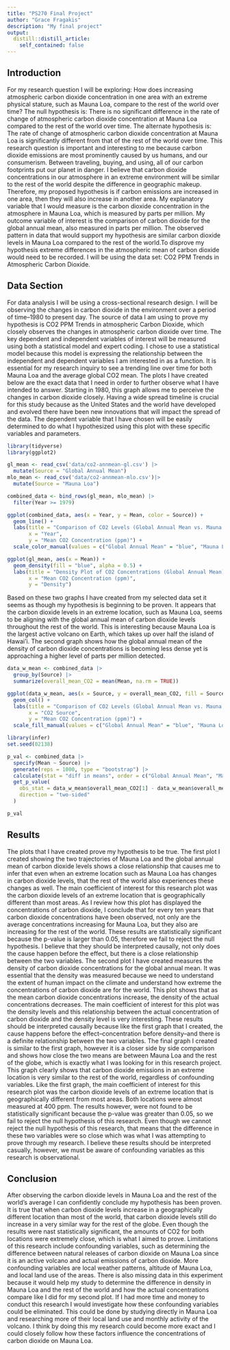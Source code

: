 ```yaml
---
title: "PS270 Final Project"
author: "Grace Fragakis"
description: "My final project"
output:
  distill::distill_article:
    self_contained: false
---
```





## Introduction

For my research question I will be exploring: How does increasing atmospheric carbon dioxide concentration in one area with an extreme physical stature, such as Mauna Loa, compare to the rest of the world over time? The null hypothesis is: There is no significant difference in the rate of change of atmospheric carbon dioxide concentration at Mauna Loa compared to the rest of the world over time. The alternate hypothesis is: The rate of change of atmospheric carbon dioxide concentration at Mauna Loa is significantly different from that of the rest of the world over time. This research question is important and interesting to me because carbon dioxide emissions are most prominently caused by us humans, and our consumerism. Between traveling, buying, and using, all of our carbon footprints put our planet in danger. I believe that carbon dioxide concentrations in our atmosphere in an extreme environment will be similar to the rest of the world despite the difference in geographic makeup. Therefore, my proposed hypothesis is if carbon emissions are increased in one area, then they will also increase in another area. My explanatory variable that I would measure is the carbon dioxide concentration in the atmosphere in Mauna Loa, which is measured by parts per million. My outcome variable of interest is the comparison of carbon dioxide for the global annual mean, also measured in parts per million. The observed pattern in data that would support my hypothesis are similar carbon dioxide levels in Mauna Loa compared to the rest of the world.To disprove my hypothesis extreme differences in the atmospheric mean of carbon dioxide would need to be recorded. I will be using the data set: CO2 PPM Trends in Atmospheric Carbon Dioxide.


## Data Section

For data analysis I will be using a cross-sectional research design. I will be observing the changes in carbon dioxide in the environment over a period of time–1980 to present day. The source of data I am using to prove my hypothesis is CO2 PPM Trends in atmospheric Carbon Dioxide, which closely observes the changes in atmospheric carbon dioxide over time. The key dependent and independent variables of interest will be measured using both a statistical model and expert coding. I chose to use a statistical model because this model is expressing the relationship between the independent and dependent variables I am interested in as a function. 
It is essential for my research inquiry to see a trending line over time for both Mauna Loa and the average global CO2 mean. The plots I have created below are the exact data that I need in order to further observe what I have intended to answer. Starting in 1980, this graph allows me to perceive the changes in carbon dioxide closely. Having a wide spread timeline is crucial for this study because as the United States and the world have developed and evolved there have been new innovations that will impact the spread of the data. The dependent variable that I have chosen will be easily determined to do what I hypothesized using this plot with these specific variables and parameters. 




```r
library(tidyverse)
library(ggplot2)

gl_mean <- read_csv('data/co2-annmean-gl.csv') |>
  mutate(Source = "Global Annual Mean")
mlo_mean <- read_csv('data/co2-annmean-mlo.csv')|>
  mutate(Source = "Mauna Loa")

combined_data <- bind_rows(gl_mean, mlo_mean) |>
  filter(Year >= 1979)

ggplot(combined_data, aes(x = Year, y = Mean, color = Source)) +
  geom_line() +
  labs(title = "Comparison of CO2 Levels (Global Annual Mean vs. Mauna Loa)",
       x = "Year",
       y = "Mean CO2 Concentration (ppm)") +
  scale_color_manual(values = c("Global Annual Mean" = "blue", "Mauna Loa" = "red"))

```

```r

         
ggplot(gl_mean, aes(x = Mean)) +
  geom_density(fill = "blue", alpha = 0.5) +
  labs(title = "Density Plot of CO2 Concentrations (Global Annual Mean)",
       x = "Mean CO2 Concentration (ppm)",
       y = "Density")


```


Based on these two graphs I have created from my selected data set it seems as though my hypothesis is beginning to be proven. It appears that the carbon dioxide levels in an extreme location, such as Mauna Loa, seems to be aligning with the global annual mean of carbon dioxide levels throughout the rest of the world. This is interesting because Mauna Loa is the largest active volcano on Earth, which takes up over half the island of Hawai'i. The second graph shows how the global annual mean of the density of carbon dioxide concentrations is becoming less dense yet is approaching a higher level of parts per million detected. 

```r
         
data_w_mean <- combined_data |>
  group_by(Source) |>
  summarize(overall_mean_CO2 = mean(Mean, na.rm = TRUE))

ggplot(data_w_mean, aes(x = Source, y = overall_mean_CO2, fill = Source)) +
  geom_col() +
  labs(title = "Comparison of CO2 Levels (Global Annual Mean vs. Mauna Loa)",
       x = "CO2 Source",
       y = "Mean CO2 Concentration (ppm)") +
  scale_fill_manual(values = c("Global Annual Mean" = "blue", "Mauna Loa" = "red"))

library(infer)
set.seed(02138)

p_val <- combined_data |>
  specify(Mean ~ Source) |>
  generate(reps = 1000, type = "bootstrap") |>
  calculate(stat = "diff in means", order = c("Global Annual Mean", "Mauna Loa")) |>
  get_p_value(
    obs_stat = data_w_mean$overall_mean_CO2[1] - data_w_mean$overall_mean_CO2[2], 
    direction = "two-sided" 
  )

p_val

```

## Results

The plots that I have created prove my hypothesis to be true. The first plot I created showing the two trajectories of Mauna Loa and the global annual mean of carbon dioxide levels shows a close relationship that causes me to infer that even when an extreme location such as Mauna Loa has changes in carbon dioxide levels, that the rest of the world also experiences these changes as well. The main coefficient of interest for this research plot was the carbon dioxide levels of an extreme location that is geographically different than most areas. As I review how this plot has displayed the concentrations of carbon dioxide, I conclude that for every ten years that carbon dioxide concentrations have been observed, not only are the average concentrations increasing for Mauna Loa, but they also are increasing for the rest of the world. These results are statistically significant because the p-value is larger than 0.05, therefore we fail to reject the null hypothesis. I believe that they should be interpreted causally, not only does the cause happen before the effect, but there is a close relationship between the two variables. 
The second plot I have created measures the density of carbon dioxide concentrations for the global annual mean. It was essential that the density was measured because we need to understand the extent of human impact on the climate and understand how extreme the concentrations of carbon dioxide are for the world. This plot shows that as the mean carbon dioxide concentrations increase, the density of the actual concentrations decreases. The main coefficient of interest for this plot was the density levels and this relationship between the actual concentration of carbon dioxide and the density level is very interesting. These results should be interpreted causally because like the first graph that I created, the cause happens before the effect–concentration before density–and there is a definite relationship between the two variables. 
The final graph I created is similar to the first graph, however it is a closer side by side comparison and shows how close the two means are between Mauna Loa and the rest of the globe, which is exactly what I was looking for in this research project. This graph clearly shows that carbon dioxide emissions in an extreme location is very similar to the rest of the world, regardless of confounding variables. Like the first graph, the main coefficient of interest for this research plot was the carbon dioxide levels of an extreme location that is geographically different from most areas. Both locations were almost measured at 400 ppm. The results however, were not found to be statistically significant because the p-value was greater than 0.05, so we fail to reject the null hypothesis of this research. Even though we cannot reject the null hypothesis of this research, that means that the difference in these two variables were so close which was what I was attempting to prove through my research. I believe these results should be interpreted casually, however, we must be aware of confounding variables as this research is observational. 


## Conclusion

After observing the carbon dioxide levels in Mauna Loa and the rest of the world’s average I can confidently conclude my hypothesis has been proven. It is true that when carbon dioxide levels increase in a geographically different location than most of the world, that carbon dioxide levels still do increase in a very similar way for the rest of the globe. Even though the results were nast statistically significant, the amounts of CO2 for both locations were extremely close, which is what I aimed to prove. Limitations of this research include confounding variables, such as determining the difference between natural releases of carbon dioxide on Mauna Loa since it is an active volcano and actual emissions of carbon dioxide. More confounding variables are local weather patterns, altitude of Mauna Loa, and local land use of the areas. There is also missing data in this experiment because it would help my study to determine the difference in density in Mauna Loa and the rest of the world and how the actual concentrations compare like I did for my second plot.  If I had more time and money to conduct this research I would investigate how these confounding variables could be eliminated. This could be done by studying directly in Mauna Loa and researching more of their local land use and monthly activity of the volcano. I think by doing this my research could become more exact and I could closely follow how these factors influence the concentrations of carbon dioxide on Mauna Loa. 
